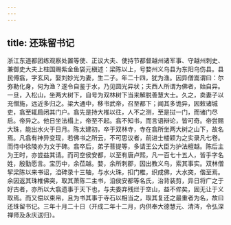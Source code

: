 ```yaml
---
---
---
```

title: 还珠留书记
---




浙江东道都团练观察处置等使、正议大夫、使持节都督越州诸军事、守越州刺史、兼御史大夫上柱国赐紫金鱼袋元稹述：梁陈以上，号婺州义乌县为东阳乌伤县。县民傅翕，字玄风，娶刘妙光为妻，生二子。年二十四，犹为渔。因异僧嵩谓曰：尔弥勒化身，何为渔？遂令自鉴于水，乃见圆光异状；夫西人所谓为佛者，始自异。一旦，入松山，坐两大树下，自号为双林树下当来解脱善慧大士。久之，卖妻子以充僧施，远近多归之。梁大通中，移书武帝，召至都下；闻其多诡异，因敕诸城吏，翕至辄扃闭其门户。翕先是持大椎以往，人不之测，至是挝一门，而诸门尽启。帝异之。他日坐法榻上，帝至不起。翕不知书，而言语辩论，皆可奇。帝尝赐大珠，能出水火于日月。陈太建初，卒于双林寺，寺在翕所坐两大树之山下，故名焉。凡翕有神异变现，若佛书之所云，不可思议者，前进士楼颖为之实录凡七卷。而侍中徐陵亦为文于碑。翕卒后，弟子菩提等，多请王公大臣为护法檀越。陈后主为王时，亦尝益其请。而司空侯安都，以至有唐卢熙，凡一百七十五人，皆手字名姓，殷勤愿言。宝历中，余莅越。婺，余所刺郡，因出教义乌，索其事实。双林僧挈梁陈以来书诏，洎碑录十三轴，与水火珠，扣门椎，织成佛，大水突，偕至焉。余因返其珠椎佛突，取其萧陈二主书，洎侯安都等名氏，治背装剪，异日将广之于好古者，亦所以大翕遗事于天下也，与夫委弃残烂于空山，益不侔矣，固无让于义取焉。而又偿以束帛，且为书其事于寺石以相当之，取其复还之最重者为名，故曰还珠留书记。三年十月二十日（开成二年十二月，内供奉大德慧元、清涔，令弘深禅师及永庆送归）。